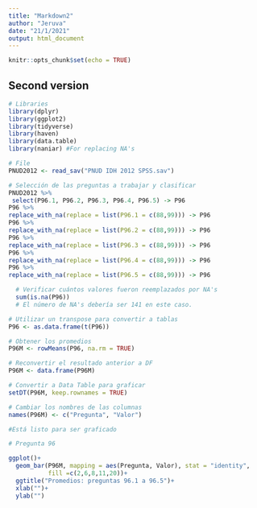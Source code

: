 ```yaml
---
title: "Markdown2"
author: "Jeruva"
date: "21/1/2021"
output: html_document
---
```


```r
knitr::opts_chunk$set(echo = TRUE)
```

## Second version

```r
# Libraries
library(dplyr)
library(ggplot2)
library(tidyverse)
library(haven)
library(data.table)
library(naniar) #For replacing NA's
```

```r
# File
PNUD2012 <- read_sav("PNUD IDH 2012 SPSS.sav")
```

```r
# Selección de las preguntas a trabajar y clasificar
PNUD2012 %>%
 select(P96.1, P96.2, P96.3, P96.4, P96.5) -> P96
P96 %>%
replace_with_na(replace = list(P96.1 = c(88,99))) -> P96
P96 %>%
replace_with_na(replace = list(P96.2 = c(88,99))) -> P96
P96 %>%
replace_with_na(replace = list(P96.3 = c(88,99))) -> P96
P96 %>%
replace_with_na(replace = list(P96.4 = c(88,99))) -> P96
P96 %>%
replace_with_na(replace = list(P96.5 = c(88,99))) -> P96

  # Verificar cuántos valores fueron reemplazados por NA's
  sum(is.na(P96))
  # El número de NA's debería ser 141 en este caso.
```

```r
# Utilizar un transpose para convertir a tablas
P96 <- as.data.frame(t(P96))

# Obtener los promedios
P96M <- rowMeans(P96, na.rm = TRUE)

# Reconvertir el resultado anterior a DF
P96M <- data.frame(P96M)

# Convertir a Data Table para graficar
setDT(P96M, keep.rownames = TRUE)

# Cambiar los nombres de las columnas
names(P96M) <- c("Pregunta", "Valor")

#Está listo para ser graficado
```

```r
# Pregunta 96

ggplot()+
  geom_bar(P96M, mapping = aes(Pregunta, Valor), stat = "identity", 
           fill =c(2,6,8,11,20))+
  ggtitle("Promedios: preguntas 96.1 a 96.5")+
  xlab("")+
  ylab("")
```